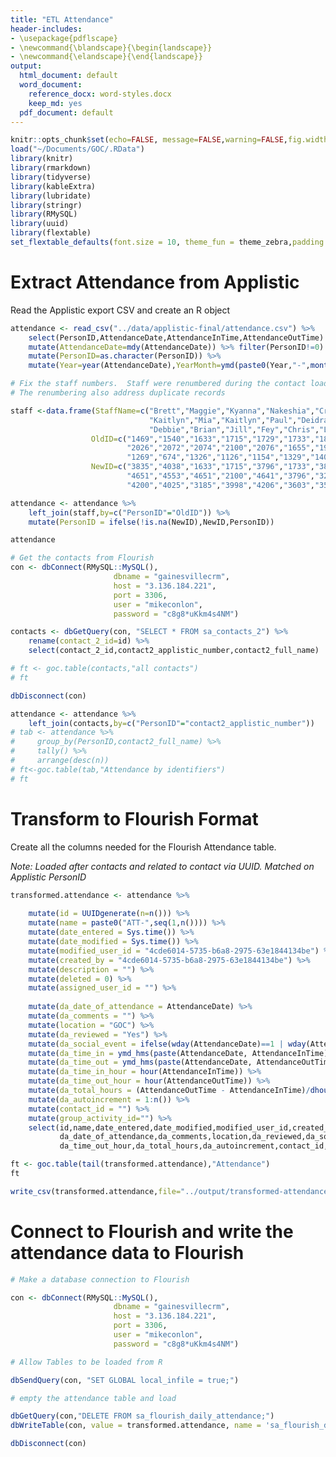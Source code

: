 ```yaml
---
title: "ETL Attendance"
header-includes:
- \usepackage{pdflscape}
- \newcommand{\blandscape}{\begin{landscape}}
- \newcommand{\elandscape}{\end{landscape}}
output:
  html_document: default
  word_document: 
    reference_docx: word-styles.docx
    keep_md: yes
  pdf_document: default
---
```


```r
knitr::opts_chunk$set(echo=FALSE, message=FALSE,warning=FALSE,fig.width=14)
load("~/Documents/GOC/.RData")
library(knitr)
library(rmarkdown)
library(tidyverse)
library(kableExtra)
library(lubridate)
library(stringr)
library(RMySQL)
library(uuid)
library(flextable)
set_flextable_defaults(font.size = 10, theme_fun = theme_zebra,padding = 6,background.color = "#EFEFEF")
```
# Extract Attendance from Applistic

Read the Applistic export CSV and create an R object

```r
attendance <- read_csv("../data/applistic-final/attendance.csv") %>% 
    select(PersonID,AttendanceDate,AttendanceInTime,AttendanceOutTime) %>%
    mutate(AttendanceDate=mdy(AttendanceDate)) %>% filter(PersonID!=0) %>%
    mutate(PersonID=as.character(PersonID)) %>%
    mutate(Year=year(AttendanceDate),YearMonth=ymd(paste0(Year,"-",month(AttendanceDate),"-01")))

# Fix the staff numbers.  Staff were renumbered during the contact load.  To match, records must refer to new IDs.
# The renumbering also address duplicate records

staff <-data.frame(StaffName=c("Brett","Maggie","Kyanna","Nakeshia","Cristina","Sandy","Brett","Maggie","Rose Ann","Robert",
                               "Kaitlyn","Mia","Kaitlyn","Paul","Deidra","Cristina","Kalya","Ouida","Roscoe","Jeff",
                               "Debbie","Brian","Jill","Fey","Chris","Luis","Kerry","Joseph","Robert","Barry"),
                  OldID=c("1469","1540","1633","1715","1729","1733","1822","1874","1964","1968",
                          "2026","2072","2074","2100","2076","1655","1997","1698","1425","664",
                          "1269","674","1326","1126","1154","1329","1408","312","625","649"),
                  NewID=c("3835","4038","1633","1715","3796","1733","3835","4038","1964","4039",
                          "4651","4553","4651","2100","4641","3796","3212","3907","3410","4336",
                          "4200","4025","3185","3998","4206","3603","3508","3837","3958","4130"))

attendance <- attendance %>%
    left_join(staff,by=c("PersonID"="OldID")) %>%
    mutate(PersonID = ifelse(!is.na(NewID),NewID,PersonID))

attendance
```

```r
# Get the contacts from Flourish
con <- dbConnect(RMySQL::MySQL(),
                       dbname = "gainesvillecrm",
                       host = "3.136.184.221",
                       port = 3306,
                       user = "mikeconlon",
                       password = "c8g8*uKkm4s4NM")

contacts <- dbGetQuery(con, "SELECT * FROM sa_contacts_2") %>%
    rename(contact_2_id=id) %>%
    select(contact_2_id,contact2_applistic_number,contact2_full_name)

# ft <- goc.table(contacts,"all contacts")
# ft

dbDisconnect(con)
```
```r
attendance <- attendance %>%
    left_join(contacts,by=c("PersonID"="contact2_applistic_number"))
# tab <- attendance %>%
#     group_by(PersonID,contact2_full_name) %>%
#     tally() %>%
#     arrange(desc(n))
# ft<-goc.table(tab,"Attendance by identifiers")
# ft
```

# Transform to Flourish Format

Create all the columns needed for the Flourish Attendance table.

*Note: Loaded after contacts and related to contact via UUID.  Matched on Applistic PersonID*
```r
transformed.attendance <- attendance %>%
  
    mutate(id = UUIDgenerate(n=n())) %>%
    mutate(name = paste0("ATT-",seq(1,n()))) %>%
    mutate(date_entered = Sys.time()) %>%
    mutate(date_modified = Sys.time()) %>%
    mutate(modified_user_id = "4cde6014-5735-b6a8-2975-63e1844134be") %>% # UUID for Mike Conlon
    mutate(created_by = "4cde6014-5735-b6a8-2975-63e1844134be") %>%
    mutate(description = "") %>%
    mutate(deleted = 0) %>%
    mutate(assigned_user_id = "") %>%
  
    mutate(da_date_of_attendance = AttendanceDate) %>%
    mutate(da_comments = "") %>%
    mutate(location = "GOC") %>%
    mutate(da_reviewed = "Yes") %>%
    mutate(da_social_event = ifelse(wday(AttendanceDate)==1 | wday(AttendanceDate)==7,"Yes","No")) %>% # Attendance on Saturday or Sunday is social
    mutate(da_time_in = ymd_hms(paste(AttendanceDate, AttendanceInTime))) %>%
    mutate(da_time_out = ymd_hms(paste(AttendanceDate, AttendanceOutTime))) %>%
    mutate(da_time_in_hour = hour(AttendanceInTime)) %>%
    mutate(da_time_out_hour = hour(AttendanceOutTime)) %>%
    mutate(da_total_hours = (AttendanceOutTime - AttendanceInTime)/dhours(1)) %>%
    mutate(da_autoincrement = 1:n()) %>%
    mutate(contact_id = "") %>%
    mutate(group_activity_id="") %>%
    select(id,name,date_entered,date_modified,modified_user_id,created_by,description,deleted,assigned_user_id,
           da_date_of_attendance,da_comments,location,da_reviewed,da_social_event,da_time_in,da_time_out,da_time_in_hour,
           da_time_out_hour,da_total_hours,da_autoincrement,contact_id,group_activity_id,contact_2_id)

ft <- goc.table(tail(transformed.attendance),"Attendance")
ft

write_csv(transformed.attendance,file="../output/transformed-attendance.csv")
```

# Connect to Flourish and write the attendance data to Flourish
```r

# Make a database connection to Flourish

con <- dbConnect(RMySQL::MySQL(),
                       dbname = "gainesvillecrm",
                       host = "3.136.184.221",
                       port = 3306,
                       user = "mikeconlon",
                       password = "c8g8*uKkm4s4NM")

# Allow Tables to be loaded from R

dbSendQuery(con, "SET GLOBAL local_infile = true;")

# empty the attendance table and load

dbGetQuery(con,"DELETE FROM sa_flourish_daily_attendance;")
dbWriteTable(con, value = transformed.attendance, name = 'sa_flourish_daily_attendance', append = T, row.names = F)

dbDisconnect(con)
```